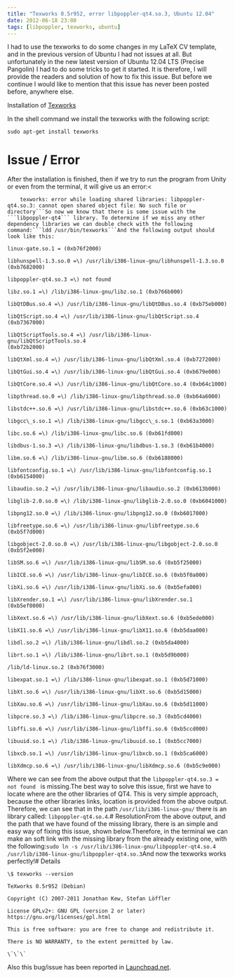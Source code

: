 ```yaml
---
title: "Texworks 0.5r952, error libpoppler-qt4.so.3, Ubuntu 12.04"
date: 2012-06-18 23:00
tags: [libpoppler, texworks, ubuntu]
---
```




I had to use the texworks to do some changes in my LaTeX CV template,
and in the previous version of Ubuntu I had not issues at all. But
unfortunately in the new latest version of Ubuntu 12.04 LTS (Precise
Pangolin) I had to do some tricks to get it started. It is therefore, I
will provide the readers and solution of how to fix this issue. But
before we continue I would like to mention that this issue has never
been posted before, anywhere else.



Installation of [Texworks](https://tug.org/texworks/ "Texworks")



In the shell command we install the texworks with the following script:



`sudo apt-get install texworks`



Issue / Error
=============



After the installation is finished, then if we try to run the program
from Unity or even from the terminal, it will give us an error:\<


```
    texworks: error while loading shared libraries: libpoppler-qt4.so.3: cannot open shared object file: No such file or directory```So now we know that there is some issue with the ```libpoppler-qt4``` library. To determine if we miss any other dependency libraries we can double check with the following command:```ldd /usr/bin/texworks```And the following output should look like this:
```


```
linux-gate.so.1 = (0xb76f2000)

libhunspell-1.3.so.0 =\) /usr/lib/i386-linux-gnu/libhunspell-1.3.so.0
(0xb7682000)

libpoppler-qt4.so.3 =\) not found

libz.so.1 =\) /lib/i386-linux-gnu/libz.so.1 (0xb766b000)

libQtDBus.so.4 =\) /usr/lib/i386-linux-gnu/libQtDBus.so.4 (0xb75eb000)

libQtScript.so.4 =\) /usr/lib/i386-linux-gnu/libQtScript.so.4
(0xb7367000)

libQtScriptTools.so.4 =\) /usr/lib/i386-linux-gnu/libQtScriptTools.so.4
(0xb72b2000)

libQtXml.so.4 =\) /usr/lib/i386-linux-gnu/libQtXml.so.4 (0xb7272000)

libQtGui.so.4 =\) /usr/lib/i386-linux-gnu/libQtGui.so.4 (0xb679e000)

libQtCore.so.4 =\) /usr/lib/i386-linux-gnu/libQtCore.so.4 (0xb64c1000)

libpthread.so.0 =\) /lib/i386-linux-gnu/libpthread.so.0 (0xb64a6000)

libstdc++.so.6 =\) /usr/lib/i386-linux-gnu/libstdc++.so.6 (0xb63c1000)

libgcc\_s.so.1 =\) /lib/i386-linux-gnu/libgcc\_s.so.1 (0xb63a3000)

libc.so.6 =\) /lib/i386-linux-gnu/libc.so.6 (0xb61fd000)

libdbus-1.so.3 =\) /lib/i386-linux-gnu/libdbus-1.so.3 (0xb61b4000)

libm.so.6 =\) /lib/i386-linux-gnu/libm.so.6 (0xb6188000)

libfontconfig.so.1 =\) /usr/lib/i386-linux-gnu/libfontconfig.so.1
(0xb6154000)

libaudio.so.2 =\) /usr/lib/i386-linux-gnu/libaudio.so.2 (0xb613b000)

libglib-2.0.so.0 =\) /lib/i386-linux-gnu/libglib-2.0.so.0 (0xb6041000)

libpng12.so.0 =\) /lib/i386-linux-gnu/libpng12.so.0 (0xb6017000)

libfreetype.so.6 =\) /usr/lib/i386-linux-gnu/libfreetype.so.6
(0xb5f7d000)

libgobject-2.0.so.0 =\) /usr/lib/i386-linux-gnu/libgobject-2.0.so.0
(0xb5f2e000)

libSM.so.6 =\) /usr/lib/i386-linux-gnu/libSM.so.6 (0xb5f25000)

libICE.so.6 =\) /usr/lib/i386-linux-gnu/libICE.so.6 (0xb5f0a000)

libXi.so.6 =\) /usr/lib/i386-linux-gnu/libXi.so.6 (0xb5efa000)

libXrender.so.1 =\) /usr/lib/i386-linux-gnu/libXrender.so.1 (0xb5ef0000)

libXext.so.6 =\) /usr/lib/i386-linux-gnu/libXext.so.6 (0xb5ede000)

libX11.so.6 =\) /usr/lib/i386-linux-gnu/libX11.so.6 (0xb5daa000)

libdl.so.2 =\) /lib/i386-linux-gnu/libdl.so.2 (0xb5da4000)

librt.so.1 =\) /lib/i386-linux-gnu/librt.so.1 (0xb5d9b000)

/lib/ld-linux.so.2 (0xb76f3000)

libexpat.so.1 =\) /lib/i386-linux-gnu/libexpat.so.1 (0xb5d71000)

libXt.so.6 =\) /usr/lib/i386-linux-gnu/libXt.so.6 (0xb5d15000)

libXau.so.6 =\) /usr/lib/i386-linux-gnu/libXau.so.6 (0xb5d11000)

libpcre.so.3 =\) /lib/i386-linux-gnu/libpcre.so.3 (0xb5cd4000)

libffi.so.6 =\) /usr/lib/i386-linux-gnu/libffi.so.6 (0xb5ccd000)

libuuid.so.1 =\) /lib/i386-linux-gnu/libuuid.so.1 (0xb5cc7000)

libxcb.so.1 =\) /usr/lib/i386-linux-gnu/libxcb.so.1 (0xb5ca6000)

libXdmcp.so.6 =\) /usr/lib/i386-linux-gnu/libXdmcp.so.6 (0xb5c9e000)

```


Where we can see from the above output that the ```libpoppler-qt4.so.3 = not found ``` is missing.The best way to solve this issue, first we have to locate where are the other libraries of QT4. This is very simple approach, because the other libraries links, location is provided from the above output. Therefore, we can see that in the path ```/usr/lib/i386-linux-gnu/``` there is an library called: ```libpoppler-qt4.so.4```.# ResolutionFrom the above output, and the path that we have found of the missing library, there is an simple and easy way of fixing this issue, shown below.Therefore, in the terminal we can make an soft link with the missing library from the already existing one, with the following:```sudo ln -s /usr/lib/i386-linux-gnu/libpoppler-qt4.so.4 /usr/lib/i386-linux-gnu/libpoppler-qt4.so.3```And now the texworks works perfectly!# Details


```
\$ texworks --version

TeXworks 0.5r952 (Debian)

Copyright (C) 2007-2011 Jonathan Kew, Stefan Löffler

License GPLv2+: GNU GPL (version 2 or later)
https://gnu.org/licenses/gpl.html

This is free software: you are free to change and redistribute it.

There is NO WARRANTY, to the extent permitted by law.

\`\`\`

```

Also this bug/issue has been reported in [Launchpad.net](https://bugs.launchpad.net/ubuntu/+source/texworks/+bug/1015193 "Launchpad Bug").



